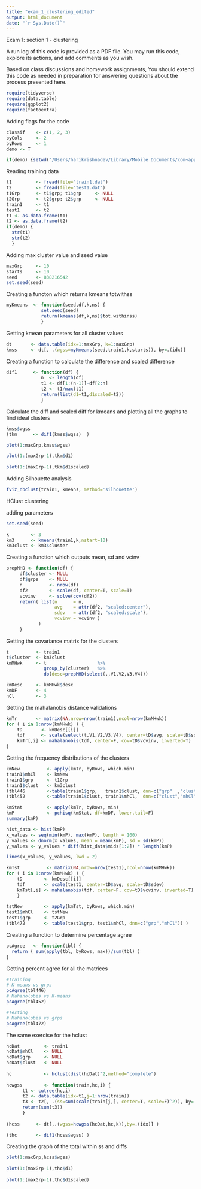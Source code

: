 ```yaml
---
title: "exam_1_clustering_edited"
output: html_document
date: "`r Sys.Date()`"
---
```


Exam 1: section 1 - clustering

A run log of this code is provided as a PDF file. You may run this code, explore its actions, and add comments as you wish.

Based on class discussions and homework assignments, You should extend this code as needed in preparation for answering questions about the process presented here.

```r

require(tidyverse)
require(data.table)
require(ggplot2)
require(factoextra)

```

Adding flags for the code

```r

classif    <- c(1, 2, 3)
byCols     <- 2
byRows     <- 1
demo <- T

if(demo) {setwd("/Users/harikrishnadev/Library/Mobile Documents/com~apple~CloudDocs/School Work/Sem 2/BUAN 6357/BUAN6357/exam_materials/exam_1")}

```

Reading training data

```r

t1         <- fread(file="train1.dat")   
t2         <- fread(file="test1.dat")  
t1Grp      <- t1$grp; t1$grp     <- NULL
t2Grp      <- t2$grp; t2$grp     <- NULL  
train1     <- t1
test1      <- t2
t1 <- as.data.frame(t1)
t2 <- as.data.frame(t2)
if(demo) {
  str(t1)
  str(t2)
  }

```


Adding max cluster value and seed value

```r

maxGrp     <- 10
starts     <- 10
seed       <- 838216542
set.seed(seed)

```


Creating a functon which returns kmeans totwithss

```r

myKmeans  <- function(seed,df,k,ns) {
             set.seed(seed)
             return(kmeans(df,k,ns)$tot.withinss)
             }

```


Getting kmean parameters for all cluster values

```r

dt       <- data.table(idx=1:maxGrp, k=1:maxGrp)  
kmss     <- dt[, .(wgss=myKmeans(seed,train1,k,starts)), by=.(idx)]

```

Creating a function to calculate the difference and scaled difference

```r

dif1      <- function(df) {
             n  <- length(df)
             t1 <- df[1:(n-1)]-df[2:n]
             t2 <- t1/max(t1)
             return(list(d1=t1,d1scaled=t2))
             }

```

Calculate the diff and scaled diff for kmeans and plotting all the graphs to find ideal clusters

```r

kmss$wgss
(tkm      <- dif1(kmss$wgss)  )

plot(1:maxGrp,kmss$wgss)

plot(1:(maxGrp-1),tkm$d1)
 
plot(1:(maxGrp-1),tkm$d1scaled)

```

Adding Silhouette analysis

```r

fviz_nbclust(train1, kmeans, method='silhouette')

```


HClust clustering

adding parameters

```r

set.seed(seed)
 
k        <- 3
km3      <- kmeans(train1,k,nstart=10)
km3clust <- km3$cluster

```

Creating a function which outputs mean, sd and vcinv


```r

prepMHD <- function(df) {
     df$cluster <- NULL
     df$grps    <- NULL
     n          <- nrow(df)
     df2        <- scale(df, center=T, scale=T)
     vcvinv     <- solve(cov(df2))
     return( list(n      = n,
                  avg    = attr(df2, "scaled:center"),
                  sdev   = attr(df2, "scaled:scale"),
                  vcvinv = vcvinv )
            )
     }

```

Getting the covariance matrix for the clusters

```r

t          <- train1
t$cluster  <- km3clust
kmMHwk     <- t                   %>%
              group_by(cluster)   %>%
              do(desc=prepMHD(select(.,V1,V2,V3,V4)))

```



```r

kmDesc     <- kmMHwk$desc
kmDF       <- 4
nCl        <- 3

```

Getting the mahalanobis distance validations

```r

kmTr       <- matrix(NA,nrow=nrow(train1),ncol=nrow(kmMHwk))
for ( i in 1:nrow(kmMHwk) ) {
    tD       <- kmDesc[[i]]
    tdf      <- scale(select(t,V1,V2,V3,V4), center=tD$avg, scale=tD$sdev)
    kmTr[,i] <- mahalanobis(tdf, center=F, cov=tD$vcvinv, inverted=T)
}

```


Getting the frequency distributions of the clusters 


```r


kmNew          <- apply(kmTr, byRows, which.min)
train1$mhCl    <- kmNew
train1$grp     <- t1Grp
train1$clust   <- km3clust
(tbl446        <-table(train1$grp,   train1$clust, dnn=c("grp"  ,"clust")) )
(tbl452        <-table(train1$clust, train1$mhCl,  dnn=c("clust","mhCl" )) )

```



```r

kmStat         <- apply(kmTr, byRows, min)
kmP            <- pchisq(kmStat, df=kmDF, lower.tail=F)
summary(kmP)

```



```r

hist_data <- hist(kmP)
x_values <- seq(min(kmP), max(kmP), length = 100)
y_values <- dnorm(x_values, mean = mean(kmP), sd = sd(kmP)) 
y_values <- y_values * diff(hist_data$mids[1:2]) * length(kmP) 

lines(x_values, y_values, lwd = 2)

```

```r

kmTst          <- matrix(NA,nrow=nrow(test1),ncol=nrow(kmMHwk))
for ( i in 1:nrow(kmMHwk) ) {
    tD        <- kmDesc[[i]]
    tdf       <- scale(test1, center=tD$avg, scale=tD$sdev)
    kmTst[,i] <- mahalanobis(tdf, center=F, cov=tD$vcvinv, inverted=T)
    }
 
tstNew        <- apply(kmTst, byRows, which.min)
test1$mhCl    <- tstNew
test1$grp     <- t2Grp
(tbl472       <- table(test1$grp, test1$mhCl, dnn=c("grp","mhCl")) )

```

Creating a function to determine percentage agree

```r

pcAgree   <- function(tbl) {
  return ( sum(apply(tbl, byRows, max))/sum(tbl) )
}    

```

Getting percent agree for all the matrices

```r

#Training
# K-means vs grps
pcAgree(tbl446)
# Mahanolobis vs K-means
pcAgree(tbl452)

#Testing
# Mahanolobis vs grps
pcAgree(tbl472)

```

The same exercise for the hclust

```r

hcDat         <- train1
hcDat$mhCl    <- NULL
hcDat$grp     <- NULL
hcDat$clust   <- NULL
 
hc            <- hclust(dist(hcDat)^2,method="complete")
 
hcwgss        <- function(train,hc,i) {
      t1 <- cutree(hc,i)
      t2 <- data.table(idx=t1,j=1:nrow(train))
      t3 <- t2[, .(ss=sum(scale(train[j,], center=T, scale=F)^2)), by=.(idx)]
      return(sum(t3))
      }
 
(hcss      <- dt[,.(wgss=hcwgss(hcDat,hc,k)),by=.(idx)] )
 
(thc       <- dif1(hcss$wgss) )

```

Creating the graph of the total within ss and diffs

```r

plot(1:maxGrp,hcss$wgss)
 
plot(1:(maxGrp-1),thc$d1)
 
plot(1:(maxGrp-1),thc$d1scaled)

```
